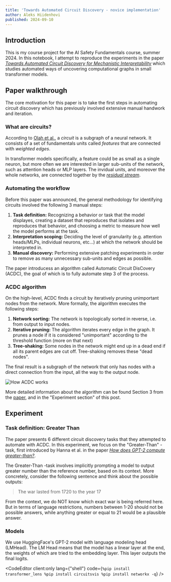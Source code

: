 ```yaml
---
title: 'Towards Automated Circuit Discovery - novice implementation'
author: Aleks Hiidenhovi
published: 2024-09-10
---
```



## Introduction

This is my course project for the AI Safety Fundamentals course, summer 2024. In this notebook, I attempt to reproduce the experiments in the paper [*Towards Automated Circuit Discovery for Mechanistic Interpretability*](https://arxiv.org/pdf/2304.14997) which studies automated ways of uncovering computational graphs in small transformer models.

## Paper walkthrough

The core motivation for this paper is to take the first steps in automating circuit discovery which has previously involved extensive manual handwork and iteration.

### What are circuits?
According to [Olah et al.](https://distill.pub/2020/circuits/zoom-in), a *circuit* is a subgraph of a neural network. It consists of a set of fundamentals units called *features* that are connected with *weighted edges*.

In transformer models specifically, a feature could be as small as a single neuron, but more often we are interested in larger sub-units of the network, such as attention heads or MLP layers. The invidual units, and moreover the whole networks, are connected together by the [*residual stream*](https://transformer-circuits.pub/2021/framework/index.html#residual-comms).

### Automating the workflow
Before this paper was announced, the general methodology for identifying circuits involved the following 3 manual steps:
1. **Task definition:** Recognizing a behavior or task that the model displayes, creating a dataset that reproduces that isolates and reproduces that behavior, and choosing a metric to measure how well the model performs at the task.
2. **Interpretation scoping:** Deciding the level of granularity (e.g. attention heads/MLPs, individual neurons, etc...) at which the network should be interpreted in.
3. **Manual discovery:** Performing extensive patching experiments in order to remove as many unnecessary sub-units and edges as possible.

The paper introducess an algorithm called Automatic Circuit DisCovery (ACDC), the goal of which is to fully automate step 3 of the process.

### ACDC algorithm
On the high-level, ACDC finds a circuit by iteratively pruning unimportant nodes from the network. More formally, the algorithm executes the following steps:
1. **Network sorting:** The network is topologically sorted in reverse, i.e. from output to input nodes.
2. **Iterative pruning:** The algorithm iterates every edge in the graph. It prunes a node if it is considered "unimportant" according to the threshold function (more on that next)
3. **Tree-shaking:** Some nodes in the network might end up in a dead end if all its parent edges are cut off. Tree-shaking removes these "dead nodes".

The final result is a subgraph of the network that only has nodes with a direct connection from the input, all the way to the output node.

![How ACDC works](https://drive.google.com/uc?id=1_UQWmoVuE61pC-PodD3SihNU7CnqzR3L)

More detailed information about the algorithm can be found Section 3 from the [paper](https://arxiv.org/pdf/2304.14997), and in the "Experiment section" of this post.

## Experiment

### Task definition: Greater Than
The paper presents 6 different circuit discovery tasks that they attempted to automate with ACDC. In this experiment, we focus on the "Greater-Than" -task, first introduced by Hanna et al. in the paper [*How does GPT-2 compute greater-than?*](https://arxiv.org/pdf/2305.00586).

The Greater-Than -task involves implicitly prompting a model to output greater number than the reference number, based on its context. More concretely, consider the following sentence and think about the possible outputs:

> The war lasted from 1720 to the year 17

From the context, we do NOT know which exact war is being referred here. But in terms of language restrictions, numbers between 1-20 should not be possible answers, while anything greater or equal to 21 would be a plausible answer.

### Models
We use HuggingFace's GPT-2 model with language modeling head (LMHead). The LM Head means that the model has a linear layer at the end, the weights of which are tried to the embedding layer. This layer outputs the final logits.

<CodeEditor client:only lang={"shell"} code={`%pip install transformer_lens
%pip install circuitsvis
%pip install networkx -q`} />